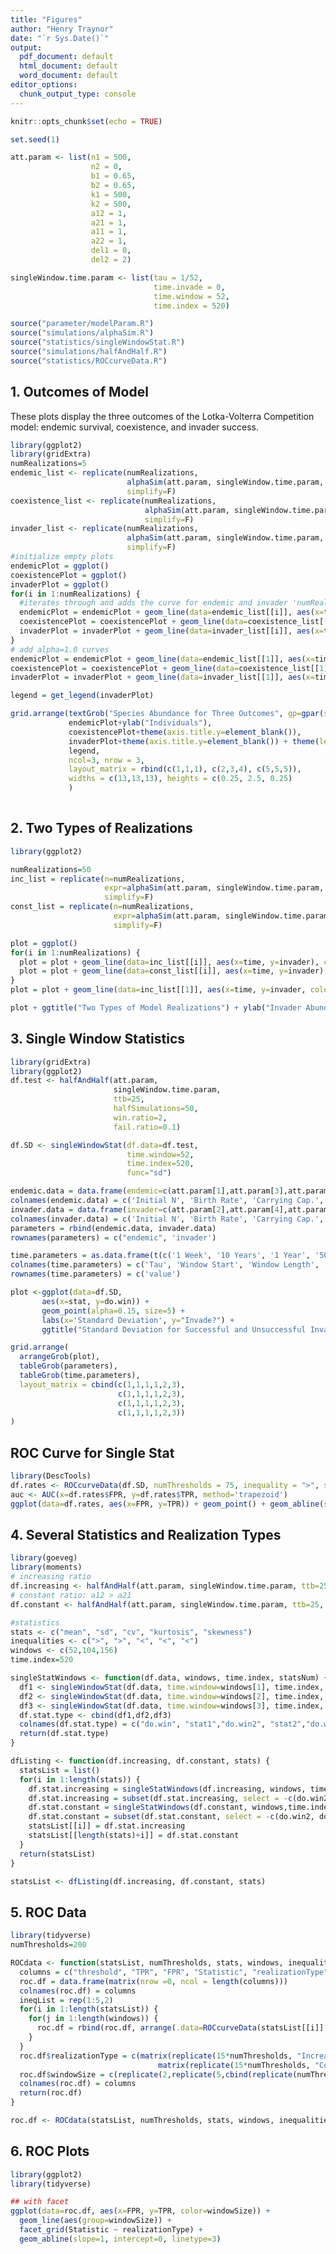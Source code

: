 ```yaml
---
title: "Figures"
author: "Henry Traynor"
date: "`r Sys.Date()`"
output:
  pdf_document: default
  html_document: default
  word_document: default
editor_options:
  chunk_output_type: console
---
```


```r
knitr::opts_chunk$set(echo = TRUE)
```

```r
set.seed(1)

att.param <- list(n1 = 500,
                  n2 = 0,
                  b1 = 0.65,
                  b2 = 0.65,
                  k1 = 500,
                  k2 = 500,
                  a12 = 1,
                  a21 = 1,
                  a11 = 1,
                  a22 = 1,
                  del1 = 0,
                  del2 = 2)

singleWindow.time.param <- list(tau = 1/52,
                                time.invade = 0,
                                time.window = 52,
                                time.index = 520)

source("parameter/modelParam.R")
source("simulations/alphaSim.R")
source("statistics/singleWindowStat.R")
source("simulations/halfAndHalf.R")
source("statistics/ROCcurveData.R")
```

## 1. Outcomes of Model

These plots display the three outcomes of the Lotka-Volterra Competition model: endemic survival, coexistence, and invader success.

```r
library(ggplot2)
library(gridExtra)
numRealizations=5
endemic_list <- replicate(numRealizations,
                          alphaSim(att.param, singleWindow.time.param, ratio.max=0.5, ttb=25, do.win=FALSE),
                          simplify=F)
coexistence_list <- replicate(numRealizations,
                              alphaSim(att.param, singleWindow.time.param, ratio.max=1, ttb=100, do.win=FALSE),
                              simplify=F)
invader_list <- replicate(numRealizations,
                          alphaSim(att.param, singleWindow.time.param, ratio.max=2.0, ttb=25, do.win=FALSE),
                          simplify=F)
#initialize empty plots
endemicPlot = ggplot()
coexistencePlot = ggplot()
invaderPlot = ggplot()
for(i in 1:numRealizations) {
  #iterates through and adds the curve for endemic and invader 'numRealizations' times
  endemicPlot = endemicPlot + geom_line(data=endemic_list[[i]], aes(x=time, y=invader), color="red", alpha=0.1) + geom_line(data=endemic_list[[i]], aes(x=time, y=endemic), color="blue", alpha=0.1)
  coexistencePlot = coexistencePlot + geom_line(data=coexistence_list[[i]], aes(x=time, y=invader), color="red", alpha=0.1) + geom_line(data=coexistence_list[[i]], aes(x=time, y=endemic), color="blue", alpha=0.1)
  invaderPlot = invaderPlot + geom_line(data=invader_list[[i]], aes(x=time, y=invader), color="red", alpha=0.1) + geom_line(data=invader_list[[i]], aes(x=time, y=endemic), color="blue", alpha=0.1)
}
# add alpha=1.0 curves
endemicPlot = endemicPlot + geom_line(data=endemic_list[[1]], aes(x=time, y=invader), color="red") + geom_line(data=endemic_list[[1]], aes(x=time, y=endemic), color="blue") + xlab("Time (years)")
coexistencePlot = coexistencePlot + geom_line(data=coexistence_list[[1]], aes(x=time, y=invader), color="red") + geom_line(data=coexistence_list[[1]], aes(x=time, y=endemic), color="blue") + xlab("Time (years)")
invaderPlot = invaderPlot + geom_line(data=invader_list[[1]], aes(x=time, y=invader, color="Invader")) + geom_line(data=invader_list[[1]], aes(x=time, y=endemic, color="Endemic")) + xlab("Time (years)")  + scale_color_manual(name="Species", values=c("Invader"="red", "Endemic"="blue")) + theme(legend.position="bottom")

legend = get_legend(invaderPlot)

grid.arrange(textGrob("Species Abundance for Three Outcomes", gp=gpar(size=32)),
             endemicPlot+ylab("Individuals"),
             coexistencePlot+theme(axis.title.y=element_blank()),
             invaderPlot+theme(axis.title.y=element_blank()) + theme(legend.position="none"),
             legend,
             ncol=3, nrow = 3, 
             layout_matrix = rbind(c(1,1,1), c(2,3,4), c(5,5,5)),
             widths = c(13,13,13), heights = c(0.25, 2.5, 0.25)
             )
  
```


## 2. Two Types of Realizations

```r
library(ggplot2)

numRealizations=50
inc_list = replicate(n=numRealizations,
                     expr=alphaSim(att.param, singleWindow.time.param, do.prob=TRUE, ratio.max=2, ttb=25, do.win=TRUE),
                     simplify=F)
const_list = replicate(n=numRealizations,
                       expr=alphaSim(att.param, singleWindow.time.param, do.prob=TRUE, ratio.max=0.5, ttb=25, do.win=FALSE),
                       simplify=F)

plot = ggplot()
for(i in 1:numRealizations) {
  plot = plot + geom_line(data=inc_list[[i]], aes(x=time, y=invader), color="red", alpha=0.1)
  plot = plot + geom_line(data=const_list[[i]], aes(x=time, y=invader), color="blue", alpha=0.1)
}
plot = plot + geom_line(data=inc_list[[1]], aes(x=time, y=invader, color="Increasing")) + geom_line(data=const_list[[1]], aes(x=time, y=invader, color="Constant")) + scale_color_manual(name="Realization Types", values=c("Increasing"="red", "Constant"="blue"))

plot + ggtitle("Two Types of Model Realizations") + ylab("Invader Abundance") + xlab("Time (years)")
```

## 3. Single Window Statistics

```r
library(gridExtra)
library(ggplot2)
df.test <- halfAndHalf(att.param,
                       singleWindow.time.param,
                       ttb=25,
                       halfSimulations=50,
                       win.ratio=2,
                       fail.ratio=0.1)

df.SD <- singleWindowStat(df.data=df.test,
                          time.window=52,
                          time.index=520,
                          func="sd")

endemic.data = data.frame(endemic=c(att.param[1],att.param[3],att.param[5],att.param[7],att.param[9],att.param[11]))
colnames(endemic.data) = c('Initial N', 'Birth Rate', 'Carrying Cap.', 'Initial Inter.', 'Intra.', 'Immigration')
invader.data = data.frame(invader=c(att.param[2],att.param[4],att.param[6],att.param[8],att.param[10],att.param[12]))
colnames(invader.data) = c('Initial N', 'Birth Rate', 'Carrying Cap.', 'Initial Inter.', 'Intra.', 'Immigration')
parameters = rbind(endemic.data, invader.data)
rownames(parameters) = c("endemic", 'invader')

time.parameters = as.data.frame(t(c('1 Week', '10 Years', '1 Year', '50 each')))
colnames(time.parameters) = c('Tau', 'Window Start', 'Window Length', 'Realizations')
rownames(time.parameters) = c('value')

plot <-ggplot(data=df.SD,
       aes(x=stat, y=do.win)) +
       geom_point(alpha=0.15, size=5) +
       labs(x='Standard Deviation', y="Invade?") +
       ggtitle("Standard Deviation for Successful and Unsuccessful Invasions")

grid.arrange(
  arrangeGrob(plot),
  tableGrob(parameters),
  tableGrob(time.parameters),
  layout_matrix = cbind(c(1,1,1,1,2,3),
                        c(1,1,1,1,2,3),
                        c(1,1,1,1,2,3),
                        c(1,1,1,1,2,3))
)
```
## ROC Curve for Single Stat

```r
library(DescTools)
df.rates <- ROCcurveData(df.SD, numThresholds = 75, inequality = ">", statistic="sd")
auc <- AUC(x=df.rates$FPR, y=df.rates$TPR, method='trapezoid')
ggplot(data=df.rates, aes(x=FPR, y=TPR)) + geom_point() + geom_abline(slope=1, intercept=0, linetype=3) + ggtitle("TPR vs. FPR for SD as a diagnostic") + theme(legend.position="bottom")
```
## 4. Several Statistics and Realization Types

```r
library(goeveg)
library(moments)
# increasing ratio
df.increasing <- halfAndHalf(att.param, singleWindow.time.param, ttb=25, halfSimulations=100, win.ratio=2, fail.ratio=0.1, increasing=TRUE)
# constant ratio: a12 > a21
df.constant <- halfAndHalf(att.param, singleWindow.time.param, ttb=25, halfSimulations=100, win.ratio=2, fail.ratio=0.1, increasing=FALSE)

#statistics
stats <- c("mean", "sd", "cv", "kurtosis", "skewness")
inequalities <- c(">", ">", "<", "<", "<")
windows <- c(52,104,156)
time.index=520

singleStatWindows <- function(df.data, windows, time.index, statsNum) {
  df1 <- singleWindowStat(df.data, time.window=windows[1], time.index, func=stats[statsNum])
  df2 <- singleWindowStat(df.data, time.window=windows[2], time.index, func=stats[statsNum])
  df3 <- singleWindowStat(df.data, time.window=windows[3], time.index, func=stats[statsNum])
  df.stat.type <- cbind(df1,df2,df3)
  colnames(df.stat.type) = c("do.win", "stat1","do.win2", "stat2","do.win3", "stat3")
  return(df.stat.type)
}

dfListing <- function(df.increasing, df.constant, stats) {
  statsList = list()
  for(i in 1:length(stats)) {
    df.stat.increasing = singleStatWindows(df.increasing, windows, time.index, i)
    df.stat.increasing = subset(df.stat.increasing, select = -c(do.win2, do.win3))
    df.stat.constant = singleStatWindows(df.constant, windows,time.index, i)
    df.stat.constant = subset(df.stat.constant, select = -c(do.win2, do.win3))
    statsList[[i]] = df.stat.increasing
    statsList[[length(stats)+i]] = df.stat.constant
  }
  return(statsList)
}

statsList <- dfListing(df.increasing, df.constant, stats)
```

## 5. ROC Data

```r
library(tidyverse)
numThresholds=200

ROCdata <- function(statsList, numThresholds, stats, windows, inequalities) {
  columns = c("threshold", "TPR", "FPR", "Statistic", "realizationType", "windowSize")
  roc.df = data.frame(matrix(nrow =0, ncol = length(columns)))
  colnames(roc.df) = columns
  ineqList = rep(1:5,2)
  for(i in 1:length(statsList)) {
    for(j in 1:length(windows)) {
      roc.df = rbind(roc.df, arrange(.data=ROCcurveData(statsList[[i]][c(1,j+1)], numThresholds, inequalities[ineqList[i]], stats[ineqList[i]]), by_group=TPR))
    }
  }
  roc.df$realizationType = c(matrix(replicate(15*numThresholds, "Increasing")),
                                 matrix(replicate(15*numThresholds, "Constant")))
  roc.df$windowSize = c(replicate(2,replicate(5,cbind(replicate(numThresholds,ttb.times[1]),replicate(numThresholds,ttb.times[2]),replicate(numThresholds,ttb.times[3])))))
  colnames(roc.df) = columns
  return(roc.df)
}

roc.df <- ROCdata(statsList, numThresholds, stats, windows, inequalities)
```

## 6. ROC Plots

```r
library(ggplot2)
library(tidyverse)

## with facet
ggplot(data=roc.df, aes(x=FPR, y=TPR, color=windowSize)) + 
  geom_line(aes(group=windowSize)) + 
  facet_grid(Statistic ~ realizationType) +
  geom_abline(slope=1, intercept=0, linetype=3)
```

